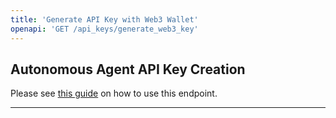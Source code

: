 ```yaml
---
title: 'Generate API Key with Web3 Wallet'
openapi: 'GET /api_keys/generate_web3_key'
---
```


## Autonomous Agent API Key Creation
Please see [this guide](/overview/guides/generating-api-key-agent) on how to use this endpoint.

-------